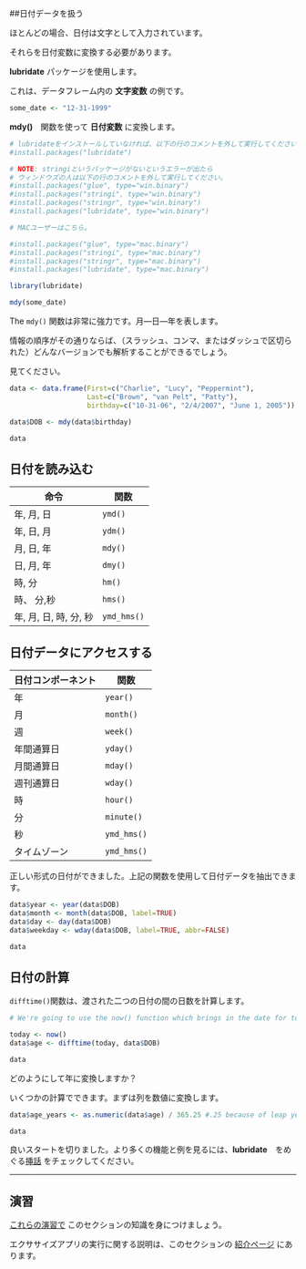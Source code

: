 ##日付データを扱う

ほとんどの場合、日付は文字として入力されています。

それらを日付変数に変換する必要があります。

**lubridate** パッケージを使用します。

これは、データフレーム内の **文字変数** の例です。

```r
some_date <- "12-31-1999"
```

**mdy()**　関数を使って **日付変数** に変換します。

```r
# lubridateをインストールしていなければ、以下の行のコメントを外して実行してください。
#install.packages("lubridate")

# NOTE: stringiというパッケージがないというエラーが出たら
# ウィンドウズの人は以下の行のコメントを外して実行してください。
#install.packages("glue", type="win.binary")
#install.packages("stringi", type="win.binary")
#install.packages("stringr", type="win.binary")
#install.packages("lubridate", type="win.binary")

# MACユーザーはこちら。

#install.packages("glue", type="mac.binary")
#install.packages("stringi", type="mac.binary")
#install.packages("stringr", type="mac.binary")
#install.packages("lubridate", type="mac.binary")

library(lubridate)

mdy(some_date)
```

The `mdy()` 関数は非常に強力です。月―日―年を表します。

情報の順序がその通りならば、（スラッシュ、コンマ、またはダッシュで区切られた）どんなバージョンでも解析することができるでしょう。

見てください。

```r

data <- data.frame(First=c("Charlie", "Lucy", "Peppermint"),
                   Last=c("Brown", "van Pelt", "Patty"),
                   birthday=c("10-31-06", "2/4/2007", "June 1, 2005"))

data$DOB <- mdy(data$birthday)

data

```

## 日付を読み込む

| 命令 | 関数 |
| ------ | ------------------------ |
| 年, 月, 日 | `ymd()` |
| 年, 日, 月 | `ydm()` |
| 月, 日, 年    | `mdy()` |
| 日, 月, 年    | `dmy()` |
| 時, 分    | `hm()` |
| 時、 分,秒    | `hms()` |
| 年, 月, 日, 時, 分, 秒    | `ymd_hms()` |

## 日付データにアクセスする

| 日付コンポーネント | 関数 |
| ------ | ------------------------ |
| 年 | `year()` |
| 月 | `month()` |
| 週    | `week()` |
| 年間通算日  | `yday()` |
| 月間通算日  | `mday()` |
| 週刊通算日 | `wday()` |
| 時  | `hour()` |
| 分  | `minute()` |
| 秒  | `ymd_hms()` |
| タイムゾーン  | `ymd_hms()` |

正しい形式の日付ができました。上記の関数を使用して日付データを抽出できます。

```r
data$year <- year(data$DOB)
data$month <- month(data$DOB, label=TRUE)
data$day <- day(data$DOB)
data$weekday <- wday(data$DOB, label=TRUE, abbr=FALSE)

data
```

## 日付の計算

`difftime()`関数は、渡された二つの日付の間の日数を計算します。

```r
# We're going to use the now() function which brings in the date for today

today <- now()
data$age <- difftime(today, data$DOB)

data
```

どのようにして年に変換しますか？

いくつかの計算でできます。まずは列を数値に変換します。

```r
data$age_years <- as.numeric(data$age) / 365.25 #.25 because of leap years

data
```

良いスタートを切りました。より多くの機能と例を見るには、**lubridate**　をめぐる[挿話](https://cran.r-project.org/web/packages/lubridate/vignettes/lubridate.html) をチェックしてください。



----

## 演習

[これらの演習で](http://code.r-journalism.com/chapter-3/#section-dealing-with-dates) このセクションの知識を身につけましょう。

エクササイズアプリの実行に関する説明は、このセクションの [紹介ページ](https://learn.r-journalism.com/en/wrangling/) にあります。


